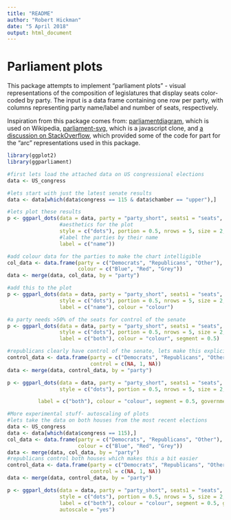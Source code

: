 ```yaml
---
title: "README"
author: "Robert Hickman"
date: "5 April 2018"
output: html_document
---
```


# Parliament plots

This package attempts to implement "parliament plots" - visual representations of the composition of legislatures that display seats color-coded by party. The input is a data frame containing one row per party, with columns representing party name/label and number of seats, respectively.

Inspiration from this package comes from: [parliamentdiagram](https://github.com/slashme/parliamentdiagram), which is used on Wikipedia, [parliament-svg](https://github.com/juliuste/parliament-svg), which is a javascript clone, and [a discussion on StackOverflow](http://stackoverflow.com/questions/42729174/creating-a-half-donut-or-parliamentary-seating-chart), which provided some of the code for part for the "arc" representations used in this package.

```r
library(ggplot2)
library(ggparliament)

#first lets load the attached data on US congressional elections
data <- US_congress

#lets start with just the latest senate results
data <- data[which(data$congress == 115 & data$chamber == "upper"),]

#lets plot these results
p <- ggparl_dots(data = data, party = "party_short", seats1 = "seats",
                 #aesthetics for the plot
                 style = c("dots"), portion = 0.5, nrows = 5, size = 2,
                 #label the parties by their name
                 label = c("name"))

#add colour data for the parties to make the chart intelligible
col_data <- data.frame(party = c("Democrats", "Republicans", "Other"),
                       colour = c("Blue", "Red", "Grey"))
data <- merge(data, col_data, by = "party")

#add this to the plot
p <- ggparl_dots(data = data, party = "party_short", seats1 = "seats",
                 style = c("dots"), portion = 0.5, nrows = 5, size = 2,
                 label = c("name"), colour = "colour")

#a party needs >50% of the seats for control of the senate
p <- ggparl_dots(data = data, party = "party_short", seats1 = "seats",
                 style = c("dots"), portion = 0.5, nrows = 5, size = 2,
                 label = c("both"), colour = "colour", segment = 0.5)

#republicans clearly have control of the senate, lets make this explicit in the graph
control_data <- data.frame(party = c("Democrats", "Republicans", "Other"),
                           control = c(NA, 1, NA))
data <- merge(data, control_data, by = "party")

p <- ggparl_dots(data = data, party = "party_short", seats1 = "seats",
                 style = c("dots"), portion = 0.5, nrows = 5, size = 2,

          label = c("both"), colour = "colour", segment = 0.5, government = "control")

```

```r
#More experimental stuff- autoscaling of plots
#lets take the data on both houses from the most recent elections
data <- US_congress
data <- data[which(data$congress == 115),]
col_data <- data.frame(party = c("Democrats", "Republicans", "Other"),
                       colour = c("Blue", "Red", "Grey"))
data <- merge(data, col_data, by = "party")
#republicans control both houses which makes this a bit easier
control_data <- data.frame(party = c("Democrats", "Republicans", "Other"),
                           control = c(NA, 1, NA))
data <- merge(data, control_data, by = "party")

p <- ggparl_dots(data = data, party = "party_short", seats1 = "seats",
                 style = c("dots"), portion = 0.5, nrows = 5, size = 2,
                 label = c("both"), colour = "colour", segment = 0.5, government = "control", group = "chamber",
                 autoscale = "yes")


```
